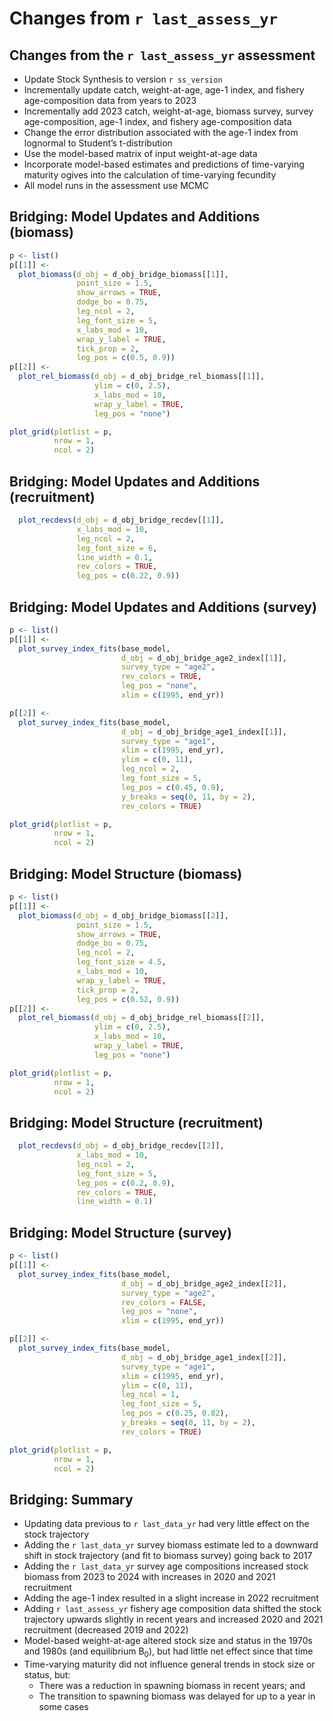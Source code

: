 # Changes from `r last_assess_yr`
## Changes from the `r last_assess_yr` assessment

* Update Stock Synthesis to version `r ss_version`
* Incrementally update catch, weight-at-age, age-1 index, and fishery age-composition
data from years to 2023 
* Incrementally add 2023 catch, weight-at-age, biomass survey, survey age-composition,
age-1 index, and fishery age-composition data
  \pause
* Change the error distribution associated with the age-1 index from lognormal to
Student's t-distribution
* Use the model-based matrix of input weight-at-age data
* Incorporate model-based estimates and predictions of time-varying maturity ogives into
the calculation of time-varying fecundity
  \pause
* All model runs in the assessment use MCMC

## Bridging: Model Updates and Additions (biomass)

```r
p <- list()
p[[1]] <-
  plot_biomass(d_obj = d_obj_bridge_biomass[[1]],
               point_size = 1.5,
               show_arrows = TRUE,
               dodge_bo = 0.75,
               leg_ncol = 2,
               leg_font_size = 5,
               x_labs_mod = 10,
               wrap_y_label = TRUE,
               tick_prop = 2,
               leg_pos = c(0.5, 0.9))
p[[2]] <-
  plot_rel_biomass(d_obj = d_obj_bridge_rel_biomass[[1]],
                   ylim = c(0, 2.5),
                   x_labs_mod = 10,
                   wrap_y_label = TRUE,
                   leg_pos = "none")

plot_grid(plotlist = p,
          nrow = 1,
          ncol = 2)
```
## Bridging: Model Updates and Additions (recruitment)

```r
  plot_recdevs(d_obj = d_obj_bridge_recdev[[1]],
               x_labs_mod = 10,
               leg_ncol = 2,
               leg_font_size = 6,
               line_width = 0.1,
               rev_colors = TRUE,
               leg_pos = c(0.22, 0.9))

```
## Bridging: Model Updates and Additions (survey)

```r
p <- list()
p[[1]] <-
  plot_survey_index_fits(base_model,
                         d_obj = d_obj_bridge_age2_index[[1]],
                         survey_type = "age2",
                         rev_colors = TRUE,
                         leg_pos = "none",
                         xlim = c(1995, end_yr))

p[[2]] <-
  plot_survey_index_fits(base_model,
                         d_obj = d_obj_bridge_age1_index[[1]],
                         survey_type = "age1",
                         xlim = c(1995, end_yr),
                         ylim = c(0, 11),
                         leg_ncol = 2,
                         leg_font_size = 5,
                         leg_pos = c(0.45, 0.9),
                         y_breaks = seq(0, 11, by = 2),
                         rev_colors = TRUE)

plot_grid(plotlist = p,
          nrow = 1,
          ncol = 2)
```
## Bridging: Model Structure (biomass)

```r
p <- list()
p[[1]] <-
  plot_biomass(d_obj = d_obj_bridge_biomass[[2]],
               point_size = 1.5,
               show_arrows = TRUE,
               dodge_bo = 0.75,
               leg_ncol = 2,
               leg_font_size = 4.5,
               x_labs_mod = 10,
               wrap_y_label = TRUE,
               tick_prop = 2,
               leg_pos = c(0.52, 0.9))
p[[2]] <-
  plot_rel_biomass(d_obj = d_obj_bridge_rel_biomass[[2]],
                   ylim = c(0, 2.5),
                   x_labs_mod = 10,
                   wrap_y_label = TRUE,
                   leg_pos = "none")

plot_grid(plotlist = p,
          nrow = 1,
          ncol = 2)
```
## Bridging: Model Structure (recruitment)

```r
  plot_recdevs(d_obj = d_obj_bridge_recdev[[2]],
               x_labs_mod = 10,
               leg_ncol = 2,
               leg_font_size = 5,
               leg_pos = c(0.2, 0.9),
               rev_colors = TRUE,
               line_width = 0.1)

```
## Bridging: Model Structure (survey)

```r
p <- list()
p[[1]] <-
  plot_survey_index_fits(base_model,
                         d_obj = d_obj_bridge_age2_index[[2]],
                         survey_type = "age2",
                         rev_colors = FALSE,
                         leg_pos = "none",
                         xlim = c(1995, end_yr))

p[[2]] <-
  plot_survey_index_fits(base_model,
                         d_obj = d_obj_bridge_age1_index[[2]],
                         survey_type = "age1",
                         xlim = c(1995, end_yr),
                         ylim = c(0, 11),
                         leg_ncol = 1,
                         leg_font_size = 5,
                         leg_pos = c(0.25, 0.82),
                         y_breaks = seq(0, 11, by = 2),
                         rev_colors = TRUE)

plot_grid(plotlist = p,
          nrow = 1,
          ncol = 2)
```

## Bridging: Summary

\bsmall

* Updating data previous to `r last_data_yr` had very little effect on the
  stock trajectory
* Adding the `r last_data_yr` survey biomass estimate led to a downward shift in stock
  trajectory (and fit to biomass survey) going back to 2017 
* Adding the `r last_data_yr` survey age compositions increased stock biomass from 2023 to
  2024 with increases in 2020 and 2021 recruitment
* Adding the age-1 index resulted in a slight increase in 2022 recruitment 
* Adding `r last_assess_yr` fishery age composition data shifted the stock trajectory
  upwards slightly in recent years and increased 2020 and 2021 recruitment (decreased 2019 and 2022)
  \pause
* Model-based weight-at-age altered stock size and status in the 1970s and 1980s (and
  equilibrium B~0~), but had little net effect since that time
* Time-varying maturity did not influence general trends in stock size or status, but:
  - There was a reduction in spawning biomass in recent years; and
  - The transition to spawning biomass was delayed for up to a year in some cases
  
\esmall
